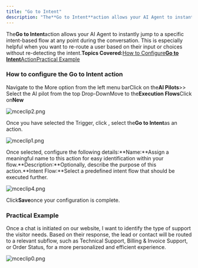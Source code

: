 ```yaml
---
title: "Go to Intent"
description: "The**Go to Intent**action allows your AI Agent to instantly jump to a specific intent-based flow at any point during the conversation. This is especia..."
---
```


The**Go to Intent**action allows your AI Agent to instantly jump to a specific intent-based flow at any point during the conversation. This is especially helpful when you want to re-route a user based on their input or choices without re-detecting the intent.**Topics Covered:**[How to Configure**Go to Intent**Action](https://support.salesmate.io/hc/en-us/articles/45880325219097-Go-to-Intent#h_01JFB84RHPMPZ2NG0171X91QT9)[Practical Example](https://support.salesmate.io/hc/en-us/articles/45880325219097-Go-to-Intent#h_01JWGFQWHFQ79Y6X9K14AYQSJ0)

### How to configure the Go to Intent action

Navigate to the More option from the left menu barClick on the**AI Pilots**>> Select the AI pilot from the top Drop-DownMove to the**Execution Flows**Click on**New**

![mceclip2.png](./images/mceclip2-3.png)

Once you have selected the Trigger, click , select the**Go to Intent**as an action.

![mceclip1.png](./images/mceclip1-5.png)

 Once selected, configure the following details:**Name:**Assign a meaningful name to this action for easy identification within your flow.**Description:**Optionally, describe the purpose of this action.**Intent Flow:**Select a predefined intent flow that should be executed further.

![mceclip4.png](./images/mceclip4-2.png)

Click**Save**once your configuration is complete.

### Practical Example

Once a chat is initiated on our website, I want to identify the type of support the visitor needs. Based on their response, the lead or contact will be routed to a relevant subflow, such as Technical Support, Billing & Invoice Support, or Order Status, for a more personalized and efficient experience.

![mceclip0.png](./images/mceclip0-7.png)
